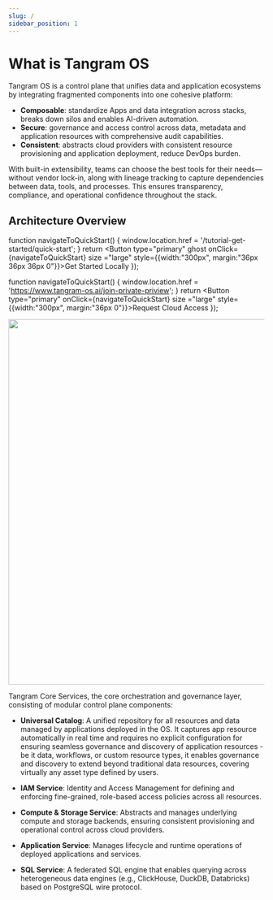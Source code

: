 ```yaml
---
slug: /
sidebar_position: 1
---
```


# What is Tangram OS

Tangram OS is a control plane that unifies data and application ecosystems by integrating fragmented components into one cohesive platform:

- **Composable**: standardize Apps and data integration across stacks, breaks down silos and enables AI-driven automation.
- **Secure**: governance and access control across data, metadata and application resources with comprehensive audit capabilities.
- **Consistent**: abstracts cloud providers with consistent resource provisioning and application deployment, reduce DevOps burden.

With built-in extensibility, teams can choose the best tools for their needs—without vendor lock-in, along with lineage tracking to capture dependencies between data, tools, and processes. This ensures transparency, compliance, and operational confidence throughout the stack.

<div style={{ display: "flex", justifyContent: "center" }}>
  <QuickStartButton />
  <Divider type="vertical"/>
  <RequestCloudAccess />

</div>

## Architecture Overview


 function navigateToQuickStart() {
  window.location.href = '/tutorial-get-started/quick-start';
 }
 return <Button type="primary" ghost onClick={navigateToQuickStart} size ="large" style={{width:"300px", margin:"36px 36px 36px 0"}}>Get Started Locally</Button>
});

 function navigateToQuickStart() {
  window.location.href = 'https://www.tangram-os.ai/join-private-priview';
 }
 return <Button type="primary" onClick={navigateToQuickStart} size ="large" style={{width:"300px", margin:"36px 0"}}>Request Cloud Access</Button>
});

<div style={{ display: "flex", justifyContent: "center", marginBottom:"36px", marginTop:"24px"}}>
  <img src={TangramArchitectureDiagram} width="720px"/>
</div>


Tangram Core Services, the core orchestration and governance layer, consisting of modular control plane components:

- **Universal Catalog**: A unified repository for all resources and data managed by applications deployed in the OS. It captures app resource automatically in real time and
  requires no explicit configuration for ensuring seamless governance and discovery of application resources - be it data, workflows, or custom resource types, it enables governance and discovery to extend beyond traditional data resources, covering virtually any asset type defined by users.

- **IAM Service**: Identity and Access Management for defining and enforcing fine-grained, role-based access policies across all resources.

- **Compute & Storage Service**: Abstracts and manages underlying compute and storage backends, ensuring consistent provisioning and operational control across cloud providers.

- **Application Service**: Manages lifecycle and runtime operations of deployed applications and services.

- **SQL Service**: A federated SQL engine that enables querying across heterogeneous data engines (e.g., ClickHouse, DuckDB, Databricks) based on PostgreSQL wire protocol.
